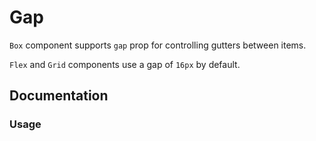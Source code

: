 

# Gap

`Box` component supports `gap` prop for controlling gutters between items.

`Flex` and `Grid` components use a gap of `16px` by default.

<Scale values="gap" />

## Documentation

### Usage

<Demo component={Usage} />
